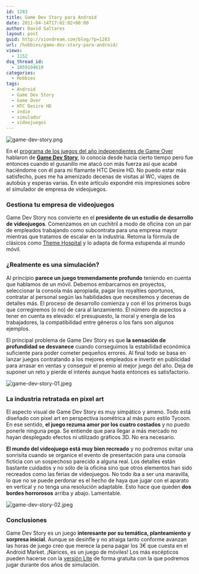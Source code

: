 ```yaml
---
id: 1283
title: Game Dev Story para Android
date: 2011-04-14T17:02:02+00:00
author: David Saltares
layout: post
guid: http://siondream.com/blog/?p=1283
url: /hobbies/game-dev-story-para-android/
views:
  - 1152
dsq_thread_id:
  - 1859104619
categories:
  - Hobbies
tags:
  - Android
  - Game Dev Story
  - Game Over
  - HTC Desire HD
  - indie
  - simulador
  - videojuegos
---
```


![game-dev-story.png](/img/wp/game-dev-story.webp)

En el [programa de los juegos del año independientes de Game Over](http://www.portalgameblogger.com/2011/02/20/programa-410-temporada-11) hablaron de **[Game Dev Story](https://market.android.com/details?id=net.kairosoft.android.gamedev3en)**, lo conocía desde hacía cierto tiempo pero fue entonces cuando el gusanillo me atacó con más fuerza así que acabé haciéndome con él para mi flamante HTC Desire HD. No puedo estar más satisfecho, pues me ha amenizado decenas de visitas al WC, viajes de autobús y esperas varias. En este artículo expondré mis impresiones sobre el simulador de empresa de videojuegos.

### Gestiona tu empresa de videojuegos

Game Dev Story nos convierte en el **presidente de un estudio de desarrollo de videojuegos**. Comenzamos en un cuchitril a modo de oficina con un par de empleados trabajando como subcontrata para una empresa mayor mientras que tratamos de escalar en la industria. Retoma la fórmula de clásicos como [Theme Hospital](http://en.wikipedia.org/wiki/Theme_Hospital) y lo adapta de forma estupenda al mundo móvil.

### ¿Realmente es una simulación?

Al principio **parece un juego tremendamente profundo** teniendo en cuenta que hablamos de un móvil. Debemos embarcarnos en proyectos, seleccionar la consola más apropiada, pagar los royalties oportunos, contratar al personal según las habilidades que necesitemos y decenas de detalles más. El proceso de desarrollo comienza y con él los primeros bugs que corregiremos (o no) de cara al lanzamiento. El número de aspectos a tener en cuenta es elevado: el presupuesto, la moral y energía de los trabajadores, la compatibilidad entre géneros o los fans son algunos ejemplos.

El principal problema de Game Dev Story es que **la sensación de profundidad se desvanece** cuando conseguimos la estabilidad económica suficiente para poder cometer pequeños errores. Al final todo se basa en lanzar juegos contratando a los mejores empleados e invertir en publicidad para arrasar en ventas y conseguir el premio al mejor juego del año. Deja de suponer un reto y pierde el interés aunque hasta entonces es satisfactorio.

![game-dev-story-01.jpeg](/img/wp/game-dev-story-01.webp)

### La industria retratada en pixel art

El aspecto visual de Game Dev Story es muy simpático y ameno. Todo está diseñado con pixel art en perspectiva isométrica al más puro estilo Tycoon. En ese sentido, **el juego rezuma amor por los cuatro costados** y no puedo ponerle ninguna pega. Se entiende que para llegar a más mercado no hayan desplegado efectos ni utilizado gráficos 3D. No era necesario.

**El mundo del videojuego está muy bien recreado** y no podremos evitar una sonrisita cuando se organice el evento de presentación para una consola ficticia con un sospechoso parecido a alguna real. Los detalles están bastante cuidados y no sólo de la oficina sino que otros elementos han sido recreados como las ferias de videojuegos. No todo iba a ser una maravilla, lo que no se puede perdonar es el hecho de haya que jugar con el aparato en vertical y no tenga una resolución adaptable. Esto hace que queden **dos bordes horrorosos** arriba y abajo. Lamentable.

![game-dev-story-02.jpeg](/img/wp/game-dev-story-02.webp)

### Conclusiones

Game Dev Story es un juego **interesante por su temática, planteamiento y sorpresa inicial**. Aunque se desinfle y no atraiga tanto conforme avanzan las horas de juego creo que merece la pena pagar los 3€ que cuesta en el Android Market. ¡Narices, es un juego de móviles! Los más escépticos pueden hacerse con la [versión Lite](https://market.android.com/details?id=net.kairosoft.android.gamedev3enL) de forma gratuita con la que podremos jugar durante dos años de simulación.
